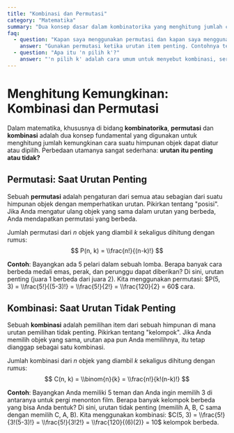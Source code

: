 ```yaml
---
title: "Kombinasi dan Permutasi"
category: "Matematika"
summary: "Dua konsep dasar dalam kombinatorika yang menghitung jumlah cara item dapat dipilih atau diatur, dengan perbedaan utama terletak pada pentingnya urutan."
faq:
  - question: "Kapan saya menggunakan permutasi dan kapan saya menggunakan kombinasi?"
    answer: "Gunakan permutasi ketika urutan item penting. Contohnya termasuk mengatur buku di rak, memilih pemenang medali emas, perak, dan perunggu, atau membuat kata sandi. Gunakan kombinasi ketika urutan tidak penting, seperti memilih anggota tim, mengambil kartu dari setumpuk, atau memilih topping pizza."
  - question: "Apa itu 'n pilih k'?"
    answer: "'n pilih k' adalah cara umum untuk menyebut kombinasi, sering ditulis sebagai C(n, k) atau (n k). Ini menghitung berapa banyak cara berbeda Anda dapat memilih k item dari himpunan n item tanpa memperhatikan urutan."
---
```


# Menghitung Kemungkinan: Kombinasi dan Permutasi

Dalam matematika, khususnya di bidang **kombinatorika**, **permutasi** dan **kombinasi** adalah dua konsep fundamental yang digunakan untuk menghitung jumlah kemungkinan cara suatu himpunan objek dapat diatur atau dipilih. Perbedaan utamanya sangat sederhana: **urutan itu penting atau tidak?**

## Permutasi: Saat Urutan Penting

Sebuah **permutasi** adalah pengaturan dari semua atau sebagian dari suatu himpunan objek dengan memperhatikan urutan. Pikirkan tentang "posisi". Jika Anda mengatur ulang objek yang sama dalam urutan yang berbeda, Anda mendapatkan permutasi yang berbeda.

Jumlah permutasi dari $n$ objek yang diambil $k$ sekaligus dihitung dengan rumus:
$$ P(n, k) = \\frac{n!}{(n-k)!} $$

**Contoh**:
Bayangkan ada 5 pelari dalam sebuah lomba. Berapa banyak cara berbeda medali emas, perak, dan perunggu dapat diberikan?
Di sini, urutan penting (juara 1 berbeda dari juara 2). Kita menggunakan permutasi:
$P(5, 3) = \\frac{5!}{(5-3)!} = \\frac{5!}{2!} = \\frac{120}{2} = 60$ cara.

## Kombinasi: Saat Urutan Tidak Penting

Sebuah **kombinasi** adalah pemilihan item dari sebuah himpunan di mana urutan pemilihan tidak penting. Pikirkan tentang "kelompok". Jika Anda memilih objek yang sama, urutan apa pun Anda memilihnya, itu tetap dianggap sebagai satu kombinasi.

Jumlah kombinasi dari $n$ objek yang diambil $k$ sekaligus dihitung dengan rumus:
$$ C(n, k) = \\binom{n}{k} = \\frac{n!}{k!(n-k)!} $$

**Contoh**:
Bayangkan Anda memiliki 5 teman dan Anda ingin memilih 3 di antaranya untuk pergi menonton film. Berapa banyak kelompok berbeda yang bisa Anda bentuk?
Di sini, urutan tidak penting (memilih A, B, C sama dengan memilih C, A, B). Kita menggunakan kombinasi:
$C(5, 3) = \\frac{5!}{3!(5-3)!} = \\frac{5!}{3!2!} = \\frac{120}{(6)(2)} = 10$ kelompok berbeda.
